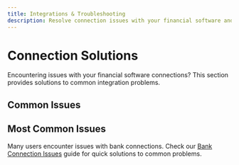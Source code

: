 ```yaml
---
title: Integrations & Troubleshooting
description: Resolve connection issues with your financial software and integrations
---
```


# Connection Solutions

Encountering issues with your financial software connections? This section provides solutions to common integration problems.

## Common Issues

<Cards>
  <Card title="Bank Connection Issues" href="/docs/integrations-troubleshooting/bank-connections" icon="home" />
  <Card title="Payroll Software Issues" href="/docs/integrations-troubleshooting/payroll-issues" icon="users" />
  <Card title="POS Software Issues" href="/docs/integrations-troubleshooting/pos-issues" icon="shopping-cart" />
  <Card title="Expense & Corporate Card Issues" href="/docs/integrations-troubleshooting/expense-card-issues" icon="credit-card" />
  <Card title="Other Software Integrations" href="/docs/integrations-troubleshooting/other-integrations" icon="puzzle" />
</Cards>

## Most Common Issues

Many users encounter issues with bank connections. Check our [Bank Connection Issues](/docs/integrations-troubleshooting/bank-connections) guide for quick solutions to common problems.